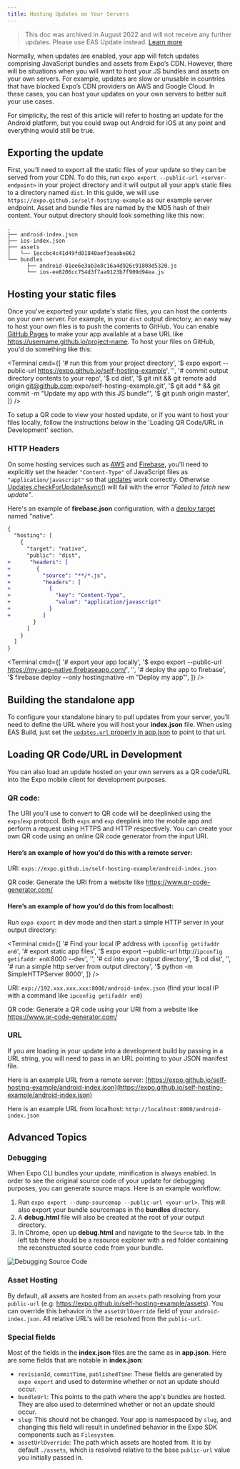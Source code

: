 ```yaml
---
title: Hosting Updates on Your Servers
---
```



> This doc was archived in August 2022 and will not receive any further updates. Please use EAS Update instead. [Learn more](/eas-update/introduction)

Normally, when updates are enabled, your app will fetch updates comprising JavaScript bundles and assets from Expo’s CDN. However, there will be situations when you will want to host your JS bundles and assets on your own servers. For example, updates are slow or unusable in countries that have blocked Expo’s CDN providers on AWS and Google Cloud. In these cases, you can host your updates on your own servers to better suit your use cases.

For simplicity, the rest of this article will refer to hosting an update for the Android platform, but you could swap out Android for iOS at any point and everything would still be true.

## Exporting the update

First, you’ll need to export all the static files of your update so they can be served from your CDN. To do this, run `expo export --public-url <server-endpoint>` in your project directory and it will output all your app’s static files to a directory named `dist`. In this guide, we will use `https://expo.github.io/self-hosting-example` as our example server endpoint. Asset and bundle files are named by the MD5 hash of their content. Your output directory should look something like this now:

```
.
├── android-index.json
├── ios-index.json
├── assets
│   └── 1eccbc4c41d49fd81840aef3eaabe862
└── bundles
      ├── android-01ee6e3ab3e8c16a4d926c91808d5320.js
      └── ios-ee8206cc754d3f7aa9123b7f909d94ea.js
```

## Hosting your static files

Once you've exported your update's static files, you can host the contents on your own server. For example, in your `dist` output directory, an easy way to host your own files is to push the contents to GitHub. You can enable [GitHub Pages](https://pages.github.com/) to make your app available at a base URL like https://username.github.io/project-name. To host your files on GitHub, you'd do something like this:

<Terminal
  cmd={[
    '# run this from your project directory',
    '$ expo export --public-url https://expo.github.io/self-hosting-example',
    '',
    '# commit output directory contents to your repo',
    '$ cd dist',
    '$ git init && git remote add origin git@github.com:expo/self-hosting-example.git',
    '$ git add * && git commit -m "Update my app with this JS bundle"',
    '$ git push origin master',
  ]}
/>

To setup a QR code to view your hosted update, or if you want to host your files locally, follow the instructions below in the 'Loading QR Code/URL in Development' section.

### HTTP Headers

On some hosting services such as [AWS](https://aws.amazon.com/) and [Firebase](http://firebase.google.com/), you'll need to explicitly set the header `"Content-Type"` of JavaScript files as `"application/javascript"` so that [updates](./configuring-updates) work correctly. Otherwise [Updates.checkForUpdateAsync()](/versions/latest/sdk/updates/#updatescheckforupdateasync) will fail with the error _"Failed to fetch new update"_.

Here's an example of **firebase.json** configuration, with a [deploy target](https://firebase.google.com/docs/cli/targets) named "native".

```diff
{
  "hosting": [
    {
      "target": "native",
      "public": "dist",
+      "headers": [
+        {
+          "source": "**/*.js",
+          "headers": [
+            {
+              "key": "Content-Type",
+              "value": "application/javascript"
+            }
+          ]
        }
      ]
    }
  ]
}
```

<Terminal
  cmd={[
    '# export your app locally',
    '$ expo export --public-url https://my-app-native.firebaseapp.com/',
    '',
    '# deploy the app to firebase',
    '$ firebase deploy --only hosting:native -m "Deploy my app"',
  ]}
/>

## Building the standalone app

To configure your standalone binary to pull updates from your server, you’ll need to define the URL where you will host your **index.json** file. When using EAS Build, just set the [`updates.url` property in app.json](/versions/latest/config/app/#url) to point to that url.

## Loading QR Code/URL in Development

You can also load an update hosted on your own servers as a QR code/URL into the Expo mobile client for development purposes.

### QR code:

The URI you’ll use to convert to QR code will be deeplinked using the `exps`/`exp` protocol. Both `exps` and `exp` deeplink into the mobile app and perform a request using HTTPS and HTTP respectively. You can create your own QR code using an online QR code generator from the input URI.

#### Here’s an example of how you’d do this with a remote server:

URI: `exps://expo.github.io/self-hosting-example/android-index.json`

QR code: Generate the URI from a website like https://www.qr-code-generator.com/

#### Here’s an example of how you’d do this from localhost:

Run `expo export` in dev mode and then start a simple HTTP server in your output directory:

<Terminal
  cmd={[
    '# Find your local IP address with `ipconfig getifaddr en0`',
    '# export static app files',
    '$ expo export --public-url http://`ipconfig getifaddr en0`:8000 --dev',
    '',
    '# cd into your output directory',
    '$ cd dist',
    '',
    '# run a simple http server from output directory',
    '$ python -m SimpleHTTPServer 8000',
  ]}
/>

URI: `exp://192.xxx.xxx.xxx:8000/android-index.json` (find your local IP with a command like `ipconfig getifaddr en0`)

QR code: Generate a QR code using your URI from a website like https://www.qr-code-generator.com/

### URL

If you are loading in your update into a development build by passing in a URL string, you will need to pass in an URL pointing to your JSON manifest file.

Here is an example URL from a remote server: [https://expo.github.io/self-hosting-example/android-index.json](https://expo.github.io/self-hosting-example/android-index.json)

Here is an example URL from localhost: `http://localhost:8000/android-index.json`

## Advanced Topics

### Debugging

When Expo CLI bundles your update, minification is always enabled. In order to see the original source code of your update for debugging purposes, you can generate source maps. Here is an example workflow:

1. Run `expo export --dump-sourcemap --public-url <your-url>`. This will also export your bundle sourcemaps in the **bundles** directory.
2. A **debug.html** file will also be created at the root of your output directory.
3. In Chrome, open up **debug.html** and navigate to the `Source` tab. In the left tab there should be a resource explorer with a red folder containing the reconstructed source code from your bundle.

![Debugging Source Code](/static/images/host-your-app-debug.png)

### Asset Hosting

By default, all assets are hosted from an `assets` path resolving from your `public-url` (e.g. https://expo.github.io/self-hosting-example/assets). You can override this behavior in the `assetUrlOverride` field of your `android-index.json`. All relative URL's will be resolved from the `public-url`.

### Special fields

Most of the fields in the **index.json** files are the same as in **app.json**. Here are some fields that are notable in **index.json**:

- `revisionId`, `commitTime`, `publishedTime`: These fields are generated by `expo export` and used to determine whether or not an update should occur.
- `bundleUrl`: This points to the path where the app's bundles are hosted. They are also used to determined whether or not an update should occur.
- `slug`: This should not be changed. Your app is namespaced by `slug`, and changing this field will result in undefined behavior in the Expo SDK components such as `Filesystem`.
- `assetUrlOverride`: The path which assets are hosted from. It is by default `./assets`, which is resolved relative to the base `public-url` value you initially passed in.
